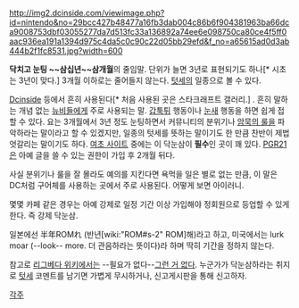 http://img2.dcinside.com/viewimage.php?id=nintendo&no=29bcc427b48477a16fb3dab004c86b6f904381963ba66dca9008753dbf03055277da7d513fc33a136892a74ee6e098750ca80ce4f5ff0aac936ea191a1394d975c4da5c0c90c22d05bb29efd&f_no=a65615ad0d3ab444b2f1fc8531.jpg?width=600

'''닥치고 눈팅 ~~삼십년~~삼개월'''의 줄임말. 단위가 늘면 3년로 표현되기도 하나[* 시초는 3년이 맞다.] 3개월 이하로는 줄어들지 않는다. [[텃세]]의 일종으로 볼 수 있다.

[[Dcinside]] 등에서 흔히 사용된다[* 처음 사용된 곳은 스타크래프트 갤러리.] . 흔히 말하는 개념 없는 [[뉴비]]들에게 주로 사용되는 말. [[갑툭튀]] 행동이나 [[눈새]] 행동을 하면 쉽게 접할 수 있다. 요는 3개월에서 3년 정도 눈팅하면서 커뮤니티의 분위기나 [[암묵의 룰]]을 파악하라는 말이라고 할 수 있겠지만, 일종의 텃세를 뜻하는 말이기도 한 만큼 찬반이 제법 엇갈리는 말이기도 하다. [[여초 사이트]] 중에는 이 닥눈삼이 '''필수'''인 곳이 꽤 있다. [[PGR21]]은 아예 글을 쓸 수 있는 권한이 가입 후 2개월 뒤다.

사실 분위기나 룰을 잘 몰라도 예의를 지킨다면 욕먹을 일은 별로 없는 만큼, 이 말은 DC처럼 구어체를 사용하는 곳에서 주로 사용된다. 어떻게 보면 아이러니.

몇몇 카페 같은 경우는 아예 강제로 일정 기간 이상 가입해야 정회원으로 등업할 수 있게 한다. 즉 강제 닥눈삼.

일본에선 半年ROMれ (반년[wiki:"ROM#s-2" ROM]해)라고 하고, 미국에서는 lurk moar (--look-- more. 더 관음하라는 뜻이다)라 하며 딱히 기간을 정하지 않는다.

참고로 [[리그베다 위키]]에서는 --필요가 없다--[[그런 거 없다]]. 누군가가 닥눈삼하라는 취지로 [[텃세]] 코멘트를 남기면 가볍게 무시하거나, 신고게시판을 통해 신고하자.

[[각주]]
